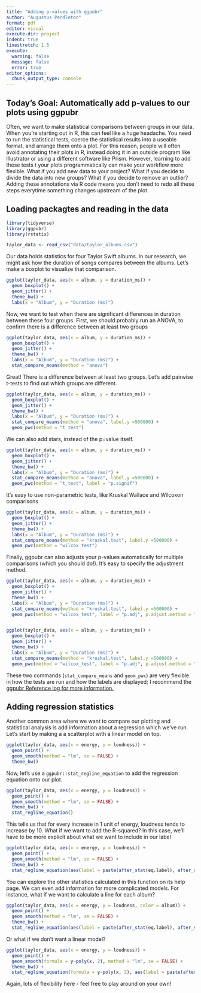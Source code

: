 ```yaml
---
title: "Adding p-values with ggpubr"
author: "Augustus Pendleton"
format: pdf
editor: visual
execute-dir: project
indent: true
linestretch: 1.5
execute:
  warning: false
  message: false
  error: true
editor_options: 
  chunk_output_type: console
---
```


## Today's Goal: Automatically add p-values to our plots using ggpubr

Often, we want to make statistical comparisons between groups in our data. When you're starting out in R, this can feel like a huge headache. You need to run the statistical tests, coerce the statistical results into a useable format, and arrange them onto a plot. For this reason, people will often avoid annotating their plots in R, instead doing it in an outside program like Illustrator or using a different software like Prism. However, learning to add these tests t your plots programmatically can make your workflow more flexible. What if you add new data to your project? What if you decide to divide the data into new groups? What if you decide to remove an outlier? Adding these annotations via R code means you don't need to redo all these steps everytime something changes upstream of the plot. 

## Loading packagtes and reading in the data

```r
library(tidyverse)
library(ggpubr)
library(rstatix)

taylor_data <- read_csv("data/taylor_albums.csv")

```

Our data holds statistics for four Taylor Swift albums. In our research, we might ask how the duration of songs compares between the albums. Let's make a boxplot to visualize that comparison. 

```r
ggplot(taylor_data, aes(x = album, y = duration_ms)) + 
  geom_boxplot() + 
  geom_jitter() + 
  theme_bw() + 
  labs(x = "Album", y = "Duration (ms)")

```


Now, we want to test when there are significant differences in duration between these four groups. First, we should probably run an ANOVA, to confirm there is a difference between at least two groups

```r
ggplot(taylor_data, aes(x = album, y = duration_ms)) + 
  geom_boxplot() + 
  geom_jitter() + 
  theme_bw() + 
  labs(x = "Album", y = "Duration (ms)") + 
  stat_compare_means(method = "anova")

```

Great! There is a difference between at least two groups. Let's add pairwise t-tests to find out which groups are different. 

```r
ggplot(taylor_data, aes(x = album, y = duration_ms)) + 
  geom_boxplot() + 
  geom_jitter() + 
  theme_bw() + 
  labs(x = "Album", y = "Duration (ms)") + 
  stat_compare_means(method = "anova", label.y =500000) +
  geom_pwc(method = "t_test")
```

We can also add stars, instead of the p=value itself. 

```r
ggplot(taylor_data, aes(x = album, y = duration_ms)) + 
  geom_boxplot() + 
  geom_jitter() + 
  theme_bw() + 
  labs(x = "Album", y = "Duration (ms)") + 
  stat_compare_means(method = "anova", label.y =500000) +
  geom_pwc(method = "t_test", label = "p.signif")
```

It's easy to use non-parametric tests, like Kruskal Wallace and Wilcoxon comparisons

```r
ggplot(taylor_data, aes(x = album, y = duration_ms)) + 
  geom_boxplot() + 
  geom_jitter() + 
  theme_bw() + 
  labs(x = "Album", y = "Duration (ms)") + 
  stat_compare_means(method = "kruskal.test", label.y =500000) +
  geom_pwc(method = "wilcox_test")
```

Finally, ggpubr can also adjusts your p-values automatically for multiple comparisons (which you should do!). It's easy to specify the adjustment method. 

```r
ggplot(taylor_data, aes(x = album, y = duration_ms)) + 
  geom_boxplot() + 
  geom_jitter() + 
  theme_bw() + 
  labs(x = "Album", y = "Duration (ms)") + 
  stat_compare_means(method = "kruskal.test", label.y =500000) +
  geom_pwc(method = "wilcox_test", label = "p.adj", p.adjust.method = "none")


ggplot(taylor_data, aes(x = album, y = duration_ms)) + 
  geom_boxplot() + 
  geom_jitter() + 
  theme_bw() + 
  labs(x = "Album", y = "Duration (ms)") + 
  stat_compare_means(method = "kruskal.test", label.y =500000) +
  geom_pwc(method = "wilcox_test", label = "p.adj", p.adjust.method = "holm")
```

These two commands (`stat_compare_means` and `geom_pwc`) are very flexible in how the tests are run and how the labels are displayed; I recommend the [ggpubr Reference log for more information.](https://rpkgs.datanovia.com/ggpubr/reference/geom_pwc.html) 

## Adding regression statistics

Another common area where we want to compare our plotting and statistical analysis is add information about a regression which we've run. Let's start by making a a scatterplot with a linear model on top. 
```r
ggplot(taylor_data, aes(x = energy, y = loudness)) + 
  geom_point() + 
  geom_smooth(method = "lm", se = FALSE) +
  theme_bw()

```

Now, let's use a `ggpubr::stat_regline_equation` to add the regression equation onto our plot. 

```r
ggplot(taylor_data, aes(x = energy, y = loudness)) + 
  geom_point() + 
  geom_smooth(method = "lm", se = FALSE) + 
  theme_bw() + 
  stat_regline_equation()

```

This tells us that for every increase in 1 unit of energy, loudness tends to increase by 10. What if we want to add the R-squared? In this case, we'll have to be more explicit about what we want to include in our label

```r
ggplot(taylor_data, aes(x = energy, y = loudness)) + 
  geom_point() + 
  geom_smooth(method = "lm", se = FALSE) + 
  theme_bw() + 
  stat_regline_equation(aes(label = paste(after_stat(eq.label), after_stat(adj.rr.label), sep = "~~~~")))
```


You can explore the other statistics calculated in this function on its help page. We can even add information for more complicated models. For instance, what if we want to calculate a line for each album?

```r
ggplot(taylor_data, aes(x = energy, y = loudness, color = album)) + 
  geom_point() + 
  geom_smooth(method = "lm", se = FALSE) + 
  theme_bw() + 
  stat_regline_equation(aes(label = paste(after_stat(eq.label), after_stat(adj.rr.label), sep = "~~~~")))
```

Or what if we don't want a linear model?

```r
ggplot(taylor_data, aes(x = energy, y = loudness)) + 
  geom_point() + 
  geom_smooth(formula = y~poly(x, 2), method = "lm", se = FALSE) +
  theme_bw() + 
  stat_regline_equation(formula = y~poly(x, 2), aes(label = paste(after_stat(eq.label), after_stat(adj.rr.label), sep = "~~~~")))
```

Again, lots of flexibility here - feel free to play around on your own!
